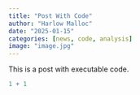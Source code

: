 ```yaml
---
title: "Post With Code"
author: "Harlow Malloc"
date: "2025-01-15"
categories: [news, code, analysis]
image: "image.jpg"
---
```


This is a post with executable code.

```r
1 + 1
```
